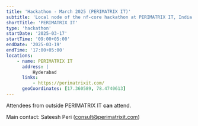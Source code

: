 ```yaml
---
title: 'Hackathon - March 2025 (PERIMATRIX IT)'
subtitle: 'Local node of the nf-core hackathon at PERIMATRIX IT, India'
shortTitle: 'PERIMATRIX IT'
type: 'hackathon'
startDate: '2025-03-17'
startTime: '09:00+05:00'
endDate: '2025-03-19'
endTime: '17:00+05:00'
locations:
    - name: PERIMATRIX IT
      address: |
          Hyderabad
      links:
          - https://perimatrixit.com/
      geoCoordinates: [17.360589, 78.4740613]
---
```


Attendees from outside PERIMATRIX IT **can** attend.

Main contact: Sateesh Peri ([consult@perimatrixit.com](mailto:consult@perimatrixit.com))
